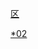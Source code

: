 {{Catnav|頁面分類|...|中国各省行政区划|新疆行政区划}}
{{Catnav|頁面分類|...|中华人民共和国行政区划|县级行政区}}

[[Category:新疆行政区划|*02]]
[[category:县级行政区|区]]